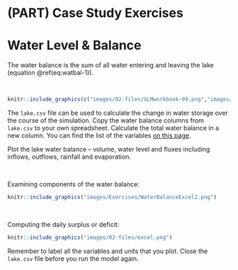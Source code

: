 # (PART) Case Study Exercises {-}

# Water Level & Balance { #WaterBalance}

The water balance is the sum of all water entering and leaving the lake (equation \@ref(eq:watbal-1)).

```{=tex}
\begin{eqnarray}
\frac{\Delta Storage}{\Delta time} = Rainfall + Snow + Local \ \ runoff + River \ \ inflow
\\
- Evaporation - Withdrawal - Overflow - Seepage
(\#eq:watbal-1)
\end{eqnarray}
```

<br>

```r
knitr::include_graphics(c("images/02-files/GLMworkbook-09.png","images/Spacer.png","images/02-files/GLMworkbook-10.png"))
```

The `lake.csv` file can be used to calculate the change in water storage over the course of the simulation. Copy the water balance columns from `lake.csv` to your own spreadsheet. Calculate the total water balance in a new column. You can find the list of the variables [on this page](https://github.com/AquaticEcoDynamics/glm-aed/wiki/Navigating-GLM-outputs).


Plot the lake water balance -- volume, water level and fluxes including inflows, outflows, rainfall and evaporation.

<br>

Examining components of the water balance:

```r
knitr::include_graphics("images/Exercises/WaterBalanceExcel2.png")
```
<br>

Computing the daily surplus or deficit:

```r
knitr::include_graphics("images/02-files/excel.png")
```


Remember to label all the variables and units that you plot. Close the `lake.csv` file before you run the model again.
